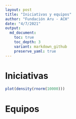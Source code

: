 ```yaml
---
layout: post
title: "Iniciativas y equipos"
author: "Fundación Aru - ACH"
date: "4/7/2021"
output: 
  md_document:
    toc: true
    toc_depth: 3
    variant: markdown_github
    preserve_yaml: true    
---
```


# Iniciativas

```r
plot(density(rnorm(10000)))
```


# Equipos